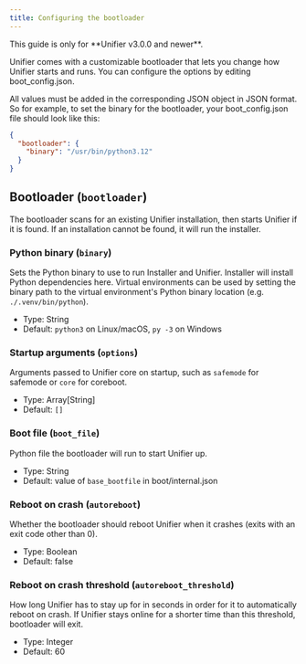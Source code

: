 ```yaml
---
title: Configuring the bootloader
---
```


<Info>
This guide is only for **Unifier v3.0.0 and newer**.
</Info>

Unifier comes with a customizable bootloader that lets you change how Unifier starts and runs. You can configure the options by editing boot\_config.json.

All values must be added in the corresponding JSON object in JSON format. So for example, to set the binary for the bootloader, your boot\_config.json file should look like this:

```json boot_config.json
{
  "bootloader": {
    "binary": "/usr/bin/python3.12"
  }
}
```

## Bootloader (`bootloader`)

The bootloader scans for an existing Unifier installation, then starts Unifier if it is found. If an installation cannot be found, it will run the installer.

### Python binary (`binary`)

Sets the Python binary to use to run Installer and Unifier. Installer will install Python dependencies here. Virtual environments can be used by setting the binary path to the virtual environment's Python binary location (e.g. `./.venv/bin/python`).

* Type: String
* Default: `python3` on Linux/macOS, `py -3` on Windows

### Startup arguments (`options`)

Arguments passed to Unifier core on startup, such as `safemode` for safemode or `core` for coreboot.

* Type: Array\[String]
* Default: `[]`

### Boot file (`boot_file`)

Python file the bootloader will run to start Unifier up.

* Type: String
* Default: value of `base_bootfile` in boot/internal.json

### Reboot on crash (`autoreboot`)

Whether the bootloader should reboot Unifier when it crashes (exits with an exit code other than 0).

* Type: Boolean
* Default: false

### Reboot on crash threshold (`autoreboot_threshold`)

How long Unifier has to stay up for in seconds in order for it to automatically reboot on crash. If Unifier stays online for a shorter time than this threshold, bootloader will exit.

* Type: Integer
* Default: 60
